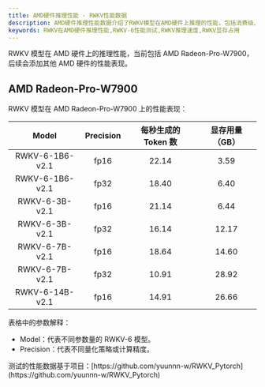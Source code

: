 ```yaml
---
title: AMD硬件推理性能 - RWKV性能数据
description: AMD硬件推理性能数据介绍了RWKV模型在AMD硬件上推理的性能，包括消费级、工作站等专业显卡的性能表现。
keywords: RWKV在AMD硬件推理性能,RWKV-6性能测试,RWKV推理速度,RWKV显存占用
---
```



<Callout type="info" emoji="ℹ️">
RWKV 模型在 AMD 硬件上的推理性能，当前包括 AMD Radeon-Pro-W7900，后续会添加其他 AMD 硬件的性能表现。
</Callout>

## AMD Radeon-Pro-W7900

RWKV 模型在 AMD Radeon-Pro-W7900 上的性能表现：

| Model | Precision | 每秒生成的 Token 数 | 显存用量 （GB） | 
|:---:|:---:|:---:| :----------:|
| RWKV-6-1B6-v2.1 | fp16 | 22.14 | 3.59 |
| RWKV-6-1B6-v2.1 | fp32 | 18.40 | 6.40 |
| RWKV-6-3B-v2.1 | fp16 | 21.14 | 6.44 |
| RWKV-6-3B-v2.1 | fp32 | 16.14 | 12.17 |
| RWKV-6-7B-v2.1 | fp16 | 18.64 | 14.60 |
| RWKV-6-7B-v2.1 | fp32 | 10.91 | 28.92 |
| RWKV-6-14B-v2.1 | fp16 | 14.91 | 26.66 |

表格中的参数解释：

- Model：代表不同参数量的 RWKV-6 模型。
- Precision：代表不同量化策略或计算精度。


<Callout type="info" emoji="ℹ️">
测试的性能数据基于项目：[https://github.com/yuunnn-w/RWKV_Pytorch](https://github.com/yuunnn-w/RWKV_Pytorch)
</Callout>
